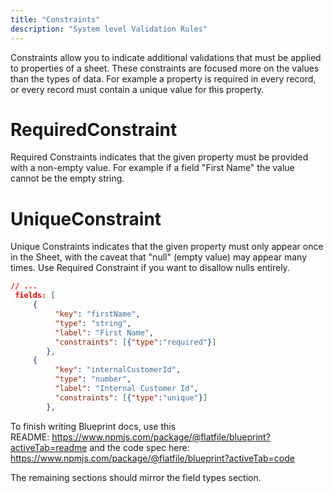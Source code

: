 ```yaml
---   
title: "Constraints"
description: "System level Validation Rules"
---
```

Constraints allow you to indicate additional validations that must be applied to properties of a sheet. These constraints are focused more on the values than the types of data. For example a property is required in every record, or every record must contain a unique value for this property.

# RequiredConstraint

Required Constraints indicates that the given property must be provided with a non-empty value. For example if a field "First Name" the value cannot be the empty string.

# UniqueConstraint 

Unique Constraints indicates that the given property must only appear once in the Sheet, with the caveat that "null" (empty value) may appear many times. Use Required Constraint if you want to disallow nulls entirely.

```json
// ...
 fields: [
     {
          "key": "firstName",
          "type": "string",
          "label": "First Name",
          "constraints": [{"type":"required"}]
        },
     {
          "key": "internalCustomerId",
          "type": "number",
          "label": "Internal Customer Id",
          "constraints": [{"type":"unique"}]
        },
```
        


To finish writing Blueprint docs, use this README: https://www.npmjs.com/package/@flatfile/blueprint?activeTab=readme and the code spec here: https://www.npmjs.com/package/@flatfile/blueprint?activeTab=code

The remaining sections should mirror the field types section.

